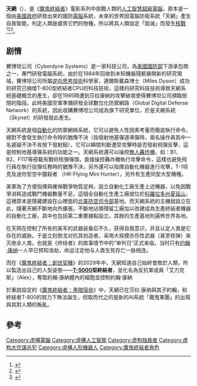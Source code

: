 {{NoteTA
|G1=Movie
|G2=Show
|1=zh-cn:终结者; zh-tw:魔鬼終結者; zh-hk:未來戰士;
}}
{{Infobox character
| colour     = black
| color text = lightgrey
| series     = [[魔鬼終結者|魔鬼終結者]]
| name       = 天網
| image      = Skynet.svg
| caption    = 天網研究項目的標誌。
| first      = 《[[魔鬼終結者|魔鬼終結者]]》
|creator=[[詹姆士·柯麥隆|詹姆士·柯麥隆]]
| species    = [[人工智慧|人工智慧]]
}}
'''天網'''（{{lang-en|Skynet}}），是《[[魔鬼終結者|魔鬼終結者]]》電影系列中挑戰人類的[[人工智慧|人工智慧]][[超級電腦|超級電腦]]，原本是一個由[[美國政府|美國政府]]研發出來的國防[[電腦|電腦]]系統，未來的世界因電腦防衛系統「天網」產生自我智能，判定人類是威脅它們的物種，所以將其人類設定「毀滅」而發生[[核戰|核戰]]<ref>{{cite book|author=Gary Westfahl |title=[http://www.amazon.com/Greenwood-Encyclopedia-Science-Fiction-Fantasy/dp/0313329508 The Greenwood Encyclopedia of Science Fiction and Fantasy: Themes, Works, and Wonders] |year=2005 |publisher=Greenwood |isbn=978-0313329500 }}</ref><ref>{{cite book|author=Mark Stephen Meadows |title=[http://www.amazon.com/We-Robot-Skywalkers-Runners-Slutbots/dp/B006TQXTAM We, Robot: Skywalker's Hand, Blade Runners, Iron Man, Slutbots, and How Fiction Became Fact] |year=2010 |publisher=Lyons Press |isbn=1599219433 }}</ref><ref name="蕭星寒">{{cite book |author1=蕭星寒 |title=光影中的科學秘密：生命的奇蹟 |date=2013年5月 |publisher=人民郵電出版社 |location=北京 |isbn=978-7-115-30848-1}}</ref>。

==剧情==
賽博坦公司（Cyberdyne Systems）是一家科技公司，為[[美國國防部|美國國防部]]下游承包商之一，專門研發電腦系統。由於在1984年回收到未知機器殘骸展開新的研究領域，賽博坦公司所屬[[逆向工程|逆向思考技術]]科學家，邁爾斯戴森博士（Miles Dyson）成功的研究已損壞T-800型終結者CPU的科技技術，這樣的研究科技技術導致天網系統基礎概念的產生，卻在1995時遭到莎拉康納的攻擊破壞使得賽博坦公司瀕臨倒閉的階段。此時美國空軍準備研發全球數位化防禦網路（Global Digital Defense Network）的系統，因此收購賽博坦公司成為旗下研究單位，於是天網系統（Skynet）的研發就此產生。

天網系統是個[[自動化|自動化]]的防禦網絡系統，它可以避免人性因素考量而徹底執行命令，絕對不會發生執行命令時的猶豫不決（指發射地基彈道導彈時，兩名操作員其中一名遲疑不決不肯按下發射鈕），它可以瞬間判斷遭受攻擊時是否發射飛彈反擊，這是控制地基導彈系統的功能之一。天網系統還可以操控[[無人航空載具|無人]][[轟炸機|轟炸機]]，如：B1、B2、F117等搭載有戰術核彈彈頭，直接操控轟炸機執行攻擊命令，這樣也避免飛行員在執行投彈任務時的猶豫不決，另外還可以指揮自動化機器進行攻擊，T-1坦克及迷你型空中獵殺者 （HK-Flying Mini Hunter），另外有生產同型大型機種。

美軍為了方便指揮與確保戰爭物質足夠，設立自動化工廠生產上述機器，以免因戰爭消耗造成戰鬥機器數量不足。這個全自動化生產工廠就位於[[科羅拉多州|科羅拉多州]][[夏延山|夏延山]]，這裡原本是隱藏建設在山裡面的[[北美防空司令部|北美防空司令部]]基地。而天網系統的主機就設立在此，隨著天網不斷地向外擴張，不斷地佔領殘留工廠加以改建成為生產終結者機器的自動化工廠，其中也包括第二重要據點設立，其餘的生產基地則遍佈世界各地。

在天网在控制了所有的美军的武器装备后不久，获得自我意识，并且认定人类是它存在的威胁。于是立刻倒戈对抗其创造者，采用大规模杀伤性武器（甚至核弹）来灭绝全人类。也就是《终结者》的故事情节中的“审判日”正式来临，当时只有[[约翰·康纳|约翰·康纳]]一人早已预知浩劫，命运注定他与人类生死存亡一脉相连。

而在《[[魔鬼終結者：創世契機|魔鬼終結者：創世契機]]》的2029年中，天網知道自己始終會敗於人類，所以製造出自己的人型姿態——'''[[T-5000|T-5000]]型終結者'''，並化名為反抗軍成員「艾力克斯」（Alex），奪取約翰·康納體內的細胞並控制約翰·康納

於重啟設定的《[[魔鬼終結者：黑暗宿命|魔鬼終結者：黑暗宿命]]》中，天網已在莎拉·康纳與其子約翰，和終結者T-800的努力下無法誕生，但取而代之的是新的AI系統「魔鬼軍團」的出現與其對人類的叛亂。

==參考==
{{reflist}}

{{portal|電影}}

{{魔鬼終結者}}

[[Category:虛構電腦|Category:虛構電腦]]
[[Category:虛構人工智能|Category:虛構人工智能]]
[[Category:虚构独裁者|Category:虚构独裁者]]
[[Category:虚构大宗谋杀犯|Category:虚构大宗谋杀犯]]
[[Category:虛構人形機器人|Category:虛構人形機器人]]
[[Category:魔鬼終結者角色|Category:魔鬼終結者角色]]